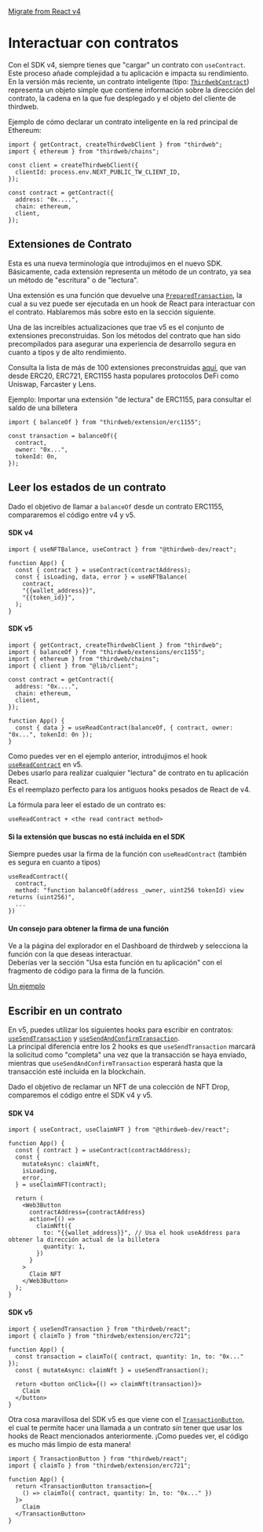 [Migrate from React v4](/react/v5/migrate)

# Interactuar con contratos

Con el SDK v4, siempre tienes que "cargar" un contrato con `useContract`. Este proceso añade complejidad a tu aplicación e impacta su rendimiento.  
En la versión más reciente, un contrato inteligente (tipo: [`ThirdwebContract`](/references/typescript/v5/ThirdwebContract)) representa un objeto simple que contiene información sobre la dirección del contrato, la cadena en la que fue desplegado y el objeto del cliente de thirdweb.

Ejemplo de cómo declarar un contrato inteligente en la red principal de Ethereum:

```tsx
import { getContract, createThirdwebClient } from "thirdweb";
import { ethereum } from "thirdweb/chains";

const client = createThirdwebClient({
  clientId: process.env.NEXT_PUBLIC_TW_CLIENT_ID,
});

const contract = getContract({
  address: "0x....",
  chain: ethereum,
  client,
});
```

## Extensiones de Contrato

Esta es una nueva terminología que introdujimos en el nuevo SDK. Básicamente, cada extensión representa un método de un contrato, ya sea un método de "escritura" o de "lectura".

Una extensión es una función que devuelve una [`PreparedTransaction`](/references/typescript/v5/PreparedTransaction), la cual a su vez puede ser ejecutada en un hook de React para interactuar con el contrato. Hablaremos más sobre esto en la sección siguiente.

Una de las increíbles actualizaciones que trae v5 es el conjunto de extensiones preconstruidas. Son los métodos del contrato que han sido precompilados para asegurar una experiencia de desarrollo segura en cuanto a tipos y de alto rendimiento.

Consulta la lista de más de 100 extensiones preconstruidas [aquí](/typescript/v5/extensions/built-in), que van desde ERC20, ERC721, ERC1155 hasta populares protocolos DeFi como Uniswap, Farcaster y Lens.

Ejemplo: Importar una extensión "de lectura" de ERC1155, para consultar el saldo de una billetera

```tsx
import { balanceOf } from "thirdweb/extension/erc1155";

const transaction = balanceOf({
  contract,
  owner: "0x...",
  tokenId: 0n,
});
```

## Leer los estados de un contrato
Dado el objetivo de llamar a `balanceOf` desde un contrato ERC1155, compararemos el código entre v4 y v5.

#### SDK v4
```tsx
import { useNFTBalance, useContract } from "@thirdweb-dev/react";

function App() {
  const { contract } = useContract(contractAddress);
  const { isLoading, data, error } = useNFTBalance(
    contract,
    "{{wallet_address}}",
    "{{token_id}}",
  );
}

```

#### SDK v5
```tsx
import { getContract, createThirdwebClient } from "thirdweb";
import { balanceOf } from "thirdweb/extensions/erc1155";
import { ethereum } from "thirdweb/chains";
import { client } from "@lib/client";

const contract = getContract({
  address: "0x....",
  chain: ethereum,
  client,
});

function App() {
  const { data } = useReadContract(balanceOf, { contract, owner: "0x...", tokenId: 0n });
}
```

Como puedes ver en el ejemplo anterior, introdujimos el hook [`useReadContract`](/references/typescript/v5/useReadContract) en v5.  
Debes usarlo para realizar cualquier "lectura" de contrato en tu aplicación React.  
Es el reemplazo perfecto para los antiguos hooks pesados de React de v4.

La fórmula para leer el estado de un contrato es:

```
useReadContract + <the read contract method>
```

#### Si la extensión que buscas no está incluida en el SDK
Siempre puedes usar la firma de la función con `useReadContract` (también es segura en cuanto a tipos)
```tsx
useReadContract({
  contract,
  method: "function balanceOf(address _owner, uint256 tokenId) view returns (uint256)",
  ...
})

```

#### Un consejo para obtener la firma de una función
Ve a la página del explorador en el Dashboard de thirdweb y selecciona la función con la que deseas interactuar.  
Deberías ver la sección "Usa esta función en tu aplicación" con el fragmento de código para la firma de la función.

[Un ejemplo](https://thirdweb.com/avalanche-fuji/0xd5e815241882676F772A624E3892b27Ff3a449c4/explorer?name=balanceOf)


## Escribir en un contrato
En v5, puedes utilizar los siguientes hooks para escribir en contratos: [`useSendTransaction`](/references/typescript/v5/useSendTransaction) y [`useSendAndConfirmTransaction`](/references/typescript/v5/useSendAndConfirmTransaction).  
La principal diferencia entre los 2 hooks es que `useSendTransaction` marcará la solicitud como "completa" una vez que la transacción se haya enviado,  
mientras que `useSendAndConfirmTransaction` esperará hasta que la transacción esté incluida en la blockchain.

Dado el objetivo de reclamar un NFT de una colección de NFT Drop, comparemos el código entre el SDK v4 y v5.

#### SDK V4
```tsx
import { useContract, useClaimNFT } from "@thirdweb-dev/react";

function App() {
  const { contract } = useContract(contractAddress);
  const {
    mutateAsync: claimNft,
    isLoading,
    error,
  } = useClaimNFT(contract);

  return (
    <Web3Button
      contractAddress={contractAddress}
      action={() =>
        claimNft({
          to: "{{wallet_address}}", // Usa el hook useAddress para obtener la dirección actual de la billetera
          quantity: 1,
        })
      }
    >
      Claim NFT
    </Web3Button>
  );
}
```

#### SDK v5
```tsx
import { useSendTransaction } from "thirdweb/react";
import { claimTo } from "thirdweb/extension/erc721";

function App() {
  const transaction = claimTo({ contract, quantity: 1n, to: "0x..." });
  const { mutateAsync: claimNft } = useSendTransaction();

  return <button onClick={() => claimNft(transaction)}>
    Claim
  </button>
}
```

Otra cosa maravillosa del SDK v5 es que viene con el [`TransactionButton`](/references/typescript/v5/TransactionButton),  
el cual te permite hacer una llamada a un contrato _sin_ tener que usar los hooks de React mencionados anteriormente. ¡Como puedes ver, el código es mucho más limpio de esta manera!

```tsx
import { TransactionButton } from "thirdweb/react";
import { claimTo } from "thirdweb/extension/erc721";

function App() {
  return <TransactionButton transaction={
    () => claimTo({ contract, quantity: 1n, to: "0x..." })
  }>
    Claim
  </TransactionButton>
}
```